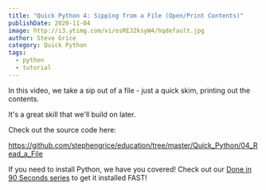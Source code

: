 ```yaml
---
title: "Quick Python 4: Sipping from a File (Open/Print Contents)"
publishDate: 2020-11-04
image: http://i3.ytimg.com/vi/osREJ2ksyW4/hqdefault.jpg
author: Steve Grice
category: Quick Python
tags:
  - python
  - tutorial
---
```


In this video, we take a sip out of a file - just a quick skim, printing out the contents. 

It's a great skill that we'll build on later. 


<BlogYoutubeVideo videoId="osREJ2ksyW4" />

Check out the source code here:

https://github.com/stephengrice/education/tree/master/Quick_Python/04_Read_a_File

If you need to install Python, we have you covered! Check out our [Done in 90 Seconds series](/category/90-seconds-or-less) to get it installed FAST!
